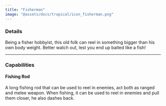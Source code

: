 ```yaml
---
title: "Fisherman"
image: "@assets/docs/tropical/icon_fisherman.png"
---
```


### Details

Being a fisher hobbyist, this old folk can reel in something bigger than his own body weight. Better watch out, lest you end up baited like a fish!

---

### Capabilities

<Tabs client:load>

<Tab name="Main Attack">

#### Fishing Rod

A long fishing rod that can be used to reel in enemies, act both as ranged and melee weapon. When fishing, it can be used to reel in enemies and pull them closer, he also dashes back.

</Tab>

</Tabs>
